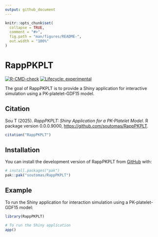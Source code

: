 ```yaml
---
output: github_document
---
```


<!-- README.md is generated from README.Rmd. Please edit that file -->

```r
knitr::opts_chunk$set(
  collapse = TRUE,
  comment = "#>",
  fig.path = "man/figures/README-",
  out.width = "100%"
)
```

# RappPKPLT

<!-- badges: start -->
[![R-CMD-check](https://github.com/soutomas/RappPKPLT/actions/workflows/R-CMD-check.yaml/badge.svg)](https://github.com/soutomas/RappPKPLT/actions/workflows/R-CMD-check.yaml)
[![Lifecycle: experimental](https://img.shields.io/badge/lifecycle-experimental-orange.svg)](https://lifecycle.r-lib.org/articles/stages.html#experimental)
<!-- badges: end -->

The goal of RappPKPLT is to provide a Shiny application for interactive simulation using a PK-platelet-GDF15 model. 

## Citation

Sou T (2025). _RappPKPLT: Shiny Application for a PK-Platelet Model_. R package version 0.0.0.9000, <https://github.com/soutomas/RappPKPLT>.

```r
citation("RappPKPLT")
```


## Installation

You can install the development version of RappPKPLT from [GitHub](https://github.com/) with:

``` r
# install.packages("pak")
pak::pak("soutomas/RappPKPLT")
```

## Example

To run the Shiny application for interaction simulation using a PK-platelet-GDF15 model:

```r 
library(RappPKPLT)

# To run the Shiny application
app()
```

